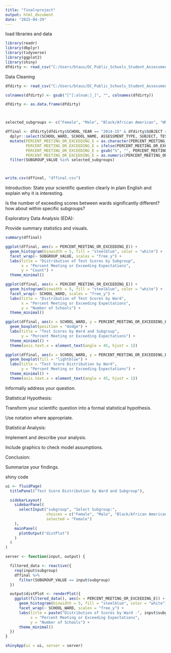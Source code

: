 ---
title: "final+project"
output: html_document
date: "2025-04-29"
---
load libraries and data
```{r}
library(readr)
library(dbplyr)
library(tidyverse)
library(ggplot2)
library(shiny)
dfdirty <- read_csv("C:/Users/btaus/DC_Public_Schools_Student_Assessment_Results - Copy.csv")
```

Data Cleaning
```{r}
dfdirty <- read_csv("C:/Users/btaus/DC_Public_Schools_Student_Assessment_Results - Copy.csv")

colnames(dfdirty) <- gsub("[^[:alnum:]_]", "", colnames(dfdirty))

dfdirty <- as.data.frame(dfdirty)



selected_subgroups <- c("Female", "Male", "Black/African American", "White", "Hispanic/Latino", "Economically Disadvantaged")

dffinal <- dfdirty[dfdirty$SCHOOL_YEAR == "2014-15" & dfdirty$SUBJECT == "Math" & dfdirty$TESTED_GRADE_SUBJECT == "Grade 3" & dfdirty$ASSESSMENT_TYPE == "PARCC" , ] %>% 
  dplyr::select(SCHOOL_WARD, SCHOOL_NAME, ASSESSMENT_TYPE, SUBJECT, TESTED_GRADE_SUBJECT, SUBGROUP, SUBGROUP_VALUE, PERCENT_MEETING_OR_EXCEEDING_E, TOTAL_NUMBER_VALID_TEST_TAKERS, PERCENT_LEVEL_3_, PERCENT_LEVEL_1, PERCENT_LEVEL_2, PERCENT_LEVEL_3, PERCENT_LEVEL_4, PERCENT_LEVEL_5) %>%
  mutate(PERCENT_MEETING_OR_EXCEEDING_E = as.character(PERCENT_MEETING_OR_EXCEEDING_E),
         PERCENT_MEETING_OR_EXCEEDING_E = ifelse(PERCENT_MEETING_OR_EXCEEDING_E == "n<25", NA, PERCENT_MEETING_OR_EXCEEDING_E),
         PERCENT_MEETING_OR_EXCEEDING_E = gsub("%", "", PERCENT_MEETING_OR_EXCEEDING_E), 
         PERCENT_MEETING_OR_EXCEEDING_E = as.numeric(PERCENT_MEETING_OR_EXCEEDING_E)) %>% dplyr::select(SCHOOL_WARD, SCHOOL_NAME, ASSESSMENT_TYPE, SUBJECT, TESTED_GRADE_SUBJECT, SUBGROUP, SUBGROUP_VALUE, PERCENT_MEETING_OR_EXCEEDING_E, TOTAL_NUMBER_VALID_TEST_TAKERS) %>% 
  filter(SUBGROUP_VALUE %in% selected_subgroups)



write.csv(dffinal, "dffinal.csv")

```



Introduction: State your scientific question clearly in plain English and explain why it is interesting.

Is the number of exceeding scores between wards significantly different? how about within specific subgroups?

Exploratory Data Analysis (EDA):

Provide summary statistics and visuals.

```{r}
summary(dffinal)
```

```{r}
ggplot(dffinal, aes(x = PERCENT_MEETING_OR_EXCEEDING_E)) +
  geom_histogram(binwidth = 5, fill = "steelblue", color = "white") +
  facet_wrap(~ SUBGROUP_VALUE, scales = "free_y") +
  labs(title = "Distribution of Test Scores by Subgroup",
       x = "Percent Meeting or Exceeding Expectations",
       y = "Count") +
  theme_minimal()
```

```{r}
ggplot(dffinal, aes(x = PERCENT_MEETING_OR_EXCEEDING_E)) +
  geom_histogram(binwidth = 5, fill = "steelblue", color = "white") +
  facet_wrap(~ SCHOOL_WARD, scales = "free_y") +
  labs(title = "Distribution of Test Scores by Ward",
       x = "Percent Meeting or Exceeding Expectations",
       y = "Number of Schools") +
  theme_minimal()
```

```{r}
ggplot(dffinal, aes(x = SCHOOL_WARD, y = PERCENT_MEETING_OR_EXCEEDING_E, fill = SUBGROUP_VALUE)) +
  geom_boxplot(position = "dodge") +
  labs(title = "Test Scores by Ward and Subgroup",
       y = "Percent Meeting or Exceeding Expectations") +
  theme_minimal() +
  theme(axis.text.x = element_text(angle = 45, hjust = 1))
```

```{r}
ggplot(dffinal, aes(x = SCHOOL_WARD, y = PERCENT_MEETING_OR_EXCEEDING_E)) +
  geom_boxplot(fill = "lightblue") +
  labs(title = "Test Score Distribution by Ward",
       y = "Percent Meeting or Exceeding Expectations") +
  theme_minimal() +
  theme(axis.text.x = element_text(angle = 45, hjust = 1))
```




Informally address your question.

Statistical Hypothesis:

Transform your scientific question into a formal statistical hypothesis.

Use notation where appropriate.

Statistical Analysis:

Implement and describe your analysis.

Include graphics to check model assumptions.

Conclusion:

Summarize your findings.

shiny code
```{r}
ui <- fluidPage(
  titlePanel("Test Score Distribution by Ward and Subgroup"),

  sidebarLayout(
    sidebarPanel(
      selectInput("subgroup", "Select Subgroup:",
                  choices = c("Female", "Male", "Black/African American", "White", "Hispanic/Latino", "Economically Disadvantaged"),
                  selected = "Female")
    ),
    mainPanel(
      plotOutput("distPlot")
    )
  )
)

server <- function(input, output) {

  filtered_data <- reactive({
    req(input$subgroup)
    dffinal %>%
      filter(SUBGROUP_VALUE == input$subgroup)
  })

  output$distPlot <- renderPlot({
    ggplot(filtered_data(), aes(x = PERCENT_MEETING_OR_EXCEEDING_E)) +
      geom_histogram(binwidth = 5, fill = "steelblue", color = "white") +
      facet_wrap(~ SCHOOL_WARD, scales = "free_y") +
      labs(title = paste("Distribution of Scores by Ward -", input$subgroup),
           x = "Percent Meeting or Exceeding Expectations",
           y = "Number of Schools") +
      theme_minimal()
  })
}

shinyApp(ui = ui, server = server)
```

